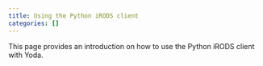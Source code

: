 ```yaml
---
title: Using the Python iRODS client
categories: []
---
```


This page provides an introduction on how to use the Python iRODS client with Yoda. 